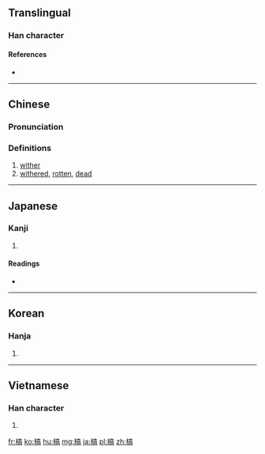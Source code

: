 ==Translingual==

===Han character===
{{Han char|rn=75|rad=木|as=10|sn=14|four=40927|canj=DYRB|ids=⿰木高}}

====References====
* {{Han ref|kx=0545.170|dkj=15300|dj=0933.080|hdz=21267.080|uh=69C1|ud=27073|bh=BA60|bd=47712}}

----

==Chinese==
{{zh-forms}}

===Pronunciation===
{{zh-pron
|m=gǎo,kào,gāo
|c=gou2
|mc=y
|oc=y
|ma=
|cat=v,a
}}

===Definitions===
# [[wither]]
# [[withered]], [[rotten]], [[dead]]

----

==Japanese==

===Kanji===
{{ja-kanji|grade=|rs=木10}}

# {{defn|lang=ja|sort=木10}}

====Readings====
* {{ja-readings|on=[[こう]] (kō)|kun=[[かれる]] (kareru)}}

----

==Korean==

===Hanja===
{{ko-hanja|hangeul=고|eumhun=|rv=go|mr=ko|y=ko}}

# {{defn|lang=ko|sort=木10}}

----

==Vietnamese==

===Han character===
{{vi-readings|rs=木10| hanviet = cau}}

# {{defn|lang=vi|sort=木10}}

[[fr:槁]]
[[ko:槁]]
[[hu:槁]]
[[mg:槁]]
[[ja:槁]]
[[pl:槁]]
[[zh:槁]]